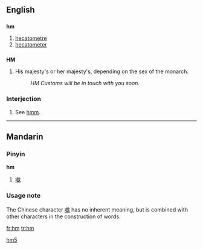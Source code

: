 ==English==

==={{abbreviation}}===
'''hm'''

# [[hecatometre]]
# [[hecatometer]]

==={{abbreviation}}===
'''HM'''

# {{UK}} His majesty's or her majesty's, depending on the sex of the monarch.
#: ''HM Customs will be in touch with you soon.''

===Interjection===

# See [[hmm]].

----

==Mandarin==
===Pinyin===
'''hm'''
# [[噷]]

===Usage note===
The Chinese character [[噷]] has no inherent meaning, but is combined with other characters in the construction of words.

[[Category:Pinyin|hm5]]

[[fr:hm]]
[[tr:hm]]